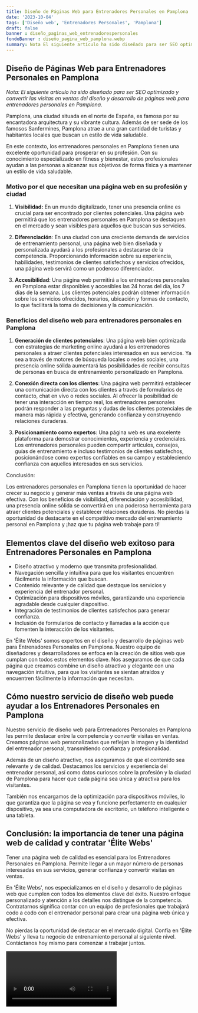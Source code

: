 ```yaml
---
title: Diseño de Páginas Web para Entrenadores Personales en Pamplona
date: '2023-10-04'
tags: ['Diseño web', 'Entrenadores Personales', 'Pamplona']
draft: false
banner : diseño_paginas_web_entrenadorespersonales
fondoBanner : diseño_pagina_web_pamplona.webp
summary: Nota El siguiente artículo ha sido diseñado para ser SEO optimizado y convertir las visitas en ventas del diseño y desarrollo de páginas web para entrenadores personales en Pamplona.
---
```


## Diseño de Páginas Web para Entrenadores Personales en Pamplona

*Nota: El siguiente artículo ha sido diseñado para ser SEO optimizado y convertir las visitas en ventas del diseño y desarrollo de páginas web para entrenadores personales en Pamplona.*

Pamplona, una ciudad situada en el norte de España, es famosa por su encantadora arquitectura y su vibrante cultura. Además de ser sede de los famosos Sanfermines, Pamplona atrae a una gran cantidad de turistas y habitantes locales que buscan un estilo de vida saludable.

En este contexto, los entrenadores personales en Pamplona tienen una excelente oportunidad para prosperar en su profesión. Con su conocimiento especializado en fitness y bienestar, estos profesionales ayudan a las personas a alcanzar sus objetivos de forma física y a mantener un estilo de vida saludable.

### Motivo por el que necesitan una página web en su profesión y ciudad

1. **Visibilidad:** En un mundo digitalizado, tener una presencia online es crucial para ser encontrado por clientes potenciales. Una página web permitirá que los entrenadores personales en Pamplona se destaquen en el mercado y sean visibles para aquellos que buscan sus servicios.

2. **Diferenciación**: En una ciudad con una creciente demanda de servicios de entrenamiento personal, una página web bien diseñada y personalizada ayudará a los profesionales a destacarse de la competencia. Proporcionando información sobre su experiencia, habilidades, testimonios de clientes satisfechos y servicios ofrecidos, una página web servirá como un poderoso diferenciador.

3. **Accesibilidad**: Una página web permitirá a los entrenadores personales en Pamplona estar disponibles y accesibles las 24 horas del día, los 7 días de la semana. Los clientes potenciales podrán obtener información sobre los servicios ofrecidos, horarios, ubicación y formas de contacto, lo que facilitará la toma de decisiones y la comunicación.

### Beneficios del diseño web para entrenadores personales en Pamplona

1. **Generación de clientes potenciales**: Una página web bien optimizada con estrategias de marketing online ayudará a los entrenadores personales a atraer clientes potenciales interesados en sus servicios. Ya sea a través de motores de búsqueda locales o redes sociales, una presencia online sólida aumentará las posibilidades de recibir consultas de personas en busca de entrenamiento personalizado en Pamplona.

2. **Conexión directa con los clientes**: Una página web permitirá establecer una comunicación directa con los clientes a través de formularios de contacto, chat en vivo o redes sociales. Al ofrecer la posibilidad de tener una interacción en tiempo real, los entrenadores personales podrán responder a las preguntas y dudas de los clientes potenciales de manera más rápida y efectiva, generando confianza y construyendo relaciones duraderas.

3. **Posicionamiento como expertos**: Una página web es una excelente plataforma para demostrar conocimientos, experiencia y credenciales. Los entrenadores personales pueden compartir artículos, consejos, guías de entrenamiento e incluso testimonios de clientes satisfechos, posicionándose como expertos confiables en su campo y estableciendo confianza con aquellos interesados en sus servicios.

Conclusión:

Los entrenadores personales en Pamplona tienen la oportunidad de hacer crecer su negocio y generar más ventas a través de una página web efectiva. Con los beneficios de visibilidad, diferenciación y accesibilidad, una presencia online sólida se convertirá en una poderosa herramienta para atraer clientes potenciales y establecer relaciones duraderas. No pierdas la oportunidad de destacarte en el competitivo mercado del entrenamiento personal en Pamplona y ¡haz que tu página web trabaje para ti!

<GifSeo />

<Cta />

## Elementos clave del diseño web exitoso para Entrenadores Personales en Pamplona

- Diseño atractivo y moderno que transmita profesionalidad.
- Navegación sencilla y intuitiva para que los visitantes encuentren fácilmente la información que buscan.
- Contenido relevante y de calidad que destaque los servicios y experiencia del entrenador personal.
- Optimización para dispositivos móviles, garantizando una experiencia agradable desde cualquier dispositivo.
- Integración de testimonios de clientes satisfechos para generar confianza.
- Inclusión de formularios de contacto y llamadas a la acción que fomenten la interacción de los visitantes.

En 'Élite Webs' somos expertos en el diseño y desarrollo de páginas web para Entrenadores Personales en Pamplona. Nuestro equipo de diseñadores y desarrolladores se enfoca en la creación de sitios web que cumplan con todos estos elementos clave. Nos aseguramos de que cada página que creamos combine un diseño atractivo y elegante con una navegación intuitiva, para que los visitantes se sientan atraídos y encuentren fácilmente la información que necesitan.

## Cómo nuestro servicio de diseño web puede ayudar a los Entrenadores Personales en Pamplona

Nuestro servicio de diseño web para Entrenadores Personales en Pamplona les permite destacar entre la competencia y convertir visitas en ventas. Creamos páginas web personalizadas que reflejan la imagen y la identidad del entrenador personal, transmitiendo confianza y profesionalidad.

Además de un diseño atractivo, nos aseguramos de que el contenido sea relevante y de calidad. Destacamos los servicios y experiencia del entrenador personal, así como datos curiosos sobre la profesión y la ciudad de Pamplona para hacer que cada página sea única y atractiva para los visitantes.

También nos encargamos de la optimización para dispositivos móviles, lo que garantiza que la página se vea y funcione perfectamente en cualquier dispositivo, ya sea una computadora de escritorio, un teléfono inteligente o una tableta.

## Conclusión: la importancia de tener una página web de calidad y contratar 'Élite Webs'

Tener una página web de calidad es esencial para los Entrenadores Personales en Pamplona. Permite llegar a un mayor número de personas interesadas en sus servicios, generar confianza y convertir visitas en ventas.

En 'Élite Webs', nos especializamos en el diseño y desarrollo de páginas web que cumplen con todos los elementos clave del éxito. Nuestro enfoque personalizado y atención a los detalles nos distingue de la competencia. Contratarnos significa contar con un equipo de profesionales que trabajará codo a codo con el entrenador personal para crear una página web única y efectiva.

No pierdas la oportunidad de destacar en el mercado digital. Confía en 'Élite Webs' y lleva tu negocio de entrenamiento personal al siguiente nivel. Contáctanos hoy mismo para comenzar a trabajar juntos.

<Video />

<CtaBot job='Entrenadores Personales' city='Pamplona'/>

<Gmaps query='Pamplona+españa+maps' />